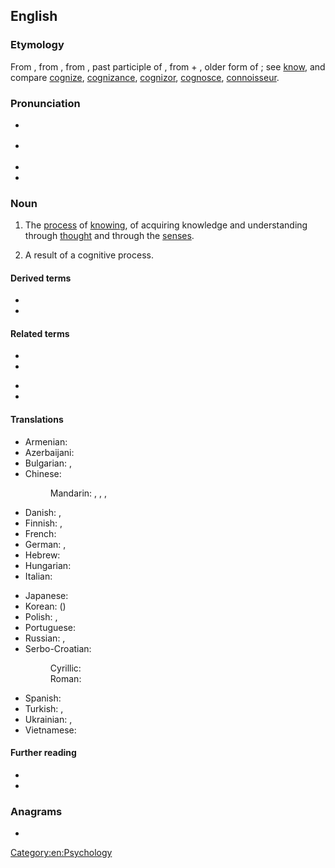 ==English==

===Etymology===
{{PIE root|en|ǵneh₃}}
From {{etyl|enm|en}} {{m|enm|cognicion}}, from {{etyl|la|en}} {{m|la|cognitio||knowledge, perception, a judicial examination, trial}}, from {{m|la|cognitus}}, past participle of {{m|la|cognoscere||to know}}, from {{m|la|co-||together}} + {{m|la|*gnoscere}}, older form of {{m|la|noscere||to know}}; see [[know]], and compare [[cognize]], [[cognizance]], [[cognizor]], [[cognosce]], [[connoisseur]].

===Pronunciation===
* {{a|RP}} {{IPA|en|/kɒɡˈnɪʃən/}}
* {{a|US}} {{IPA|en|/kɑɡˈnɪʃən/}}
* {{audio|en|En-us-cognition.ogg|Audio (US)}}
* {{hyphenation|en|cog|ni|tion}}

===Noun===
{{wikipedia}}
{{en-noun|~}}

# The [[process]] of [[know]]ing, of acquiring knowledge and understanding through [[thought]] and through the [[sense]]s.
# {{lb|en|countable}} A result of a cognitive process.

====Derived terms====
* {{l|en|precognition}}
* {{l|en|hypocognition}}

====Related terms====
{{rel-top|terms related to ''cognition''}}
* {{l|en|cognitive}}
* {{l|en|cognometrics}}
{{rel-mid}}
* {{l|en|cognizant}}
* {{l|en|recognize}}
{{rel-bottom}}

====Translations====
{{trans-top|process of knowing}}
* Armenian: {{t+|hy|իմացություն}}
* Azerbaijani: {{t|az|qavrama}}
* Bulgarian: {{t+|bg|позна́ние|n}}, {{t+|bg|зна́ние|n}}
* Chinese:
*: Mandarin: {{t+|cmn|認知|sc=Hani}}, {{t+|cmn|认知|tr=rènzhī|sc=Hani}}, {{t+|cmn|認識|sc=Hani}}, {{t+|cmn|认识|tr=rènshi|sc=Hani}}
* Danish: {{t|da|kognition}}, {{t|da|erkendelse}}
* Finnish: {{t+|fi|kognitio}}, {{t+|fi|tajunta}}
* French: {{t+|fr|connaissance|f}}
* German: {{t+|de|Kognition|f}}, {{t+|de|Erkenntnis|f}}
* Hebrew: {{t|he|הכרה|f|tr=hakara|sc=Hebr}}
* Hungarian: {{t+|hu|megismerés}}
* Italian: {{t+|it|conoscenza|f}}
{{trans-mid}}
* Japanese: {{t|ja|認知|tr=にんち, ninchi|sc=Jpan}}
* Korean: {{t+|ko|인지}} ({{t+|ko|認知}})
* Polish: {{t+|pl|poznanie|n}}, {{t+|pl|percepcja|n}}
* Portuguese: {{t+|pt|cognição}}
* Russian: {{t+|ru|позна́ние|n}}, {{t+|ru|восприя́тие|n}}
* Serbo-Croatian:
*: Cyrillic: {{t|sh|спознаја}}
*: Roman: {{t+|sh|spoznaja|f}}
* Spanish: {{t+|es|cognición|f}}
* Turkish: {{t+|tr|biliş}}, {{t|tr|sadınım}}
* Ukrainian: {{t+|uk|пізна́ння|n}}, {{t+|uk|пізна́ння|n}}
* Vietnamese: {{t+|vi|nhận thức}}
{{trans-bottom}}

====Further reading====
* {{R:Webster 1913}}
* {{R:Century 1911}}

===Anagrams===
* {{anagrams|en|a=cgiinnoot|incognito}}

[[Category:en:Psychology]]